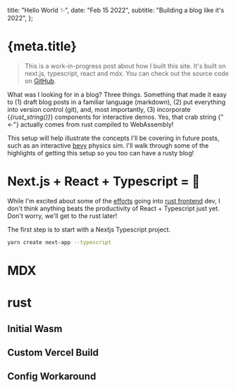 

  title: "Hello World ✨",
  date: "Feb 15 2022",
  subtitle: "Building a blog like it's 2022",
};

# {meta.title}

> This is a work-in-progress post about how I built this site. It's built on
> next.js, typescript, react and mdx. You can check out the source code on
> [GitHub](https://github.com/kcking/implfuture.dev).

What was I looking for in a blog? Three things. Something that made it easy to
(1) draft blog posts in a familiar language (markdown), (2) put everything into
version control (git), and, most importantly, (3) incorporate {<em title="This string came from rust -> wasm!" className="text-orange-600">{rust_string()}</em>}
components for interactive demos. Yes, that crab string {"<-"} actually comes from rust compiled to WebAssembly\!

This setup will help illustrate the concepts I'll be covering in future posts,
such as an interactive [bevy](https://bevyengine.org) physics sim. I'll walk
through some of the highlights of getting this setup so you too can have a rusty
blog!

# Next.js + React + Typescript = 💖

While I'm excited about some of the [efforts](https://github.com/yewstack/yew)
going into [rust frontend](https://github.com/DioxusLabs/dioxus/) dev, I don't
think anything beats the productivity of React + Typescript just yet. Don't
worry, we'll get to the rust later!

The first step is to start with a Nextjs Typescript project.

```bash
yarn create next-app --typescript
```



# MDX

# rust

## Initial Wasm

## Custom Vercel Build

## Config Workaround


